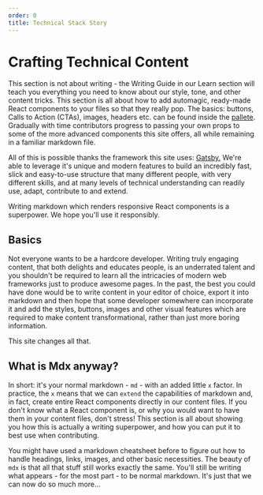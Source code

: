 ```yaml
---
order: 0
title: Technical Stack Story
---
```


# Crafting Technical Content

This section is not about writing - the Writing Guide in our Learn section will teach you everything
you need to know about our style, tone, and other content tricks. This section is all about how to
add automagic, ready-made React components to your files so that they really pop. The basics:
buttons, Calls to Action (CTAs), images, headers etc. can be found inside the [pallete](/resources/technical-content/palette-recipes/). Gradually with time contributors progress to passing your own props to
some of the more advanced components this site offers, all while remaining in a familiar markdown file. 

All of this is possible thanks the framework this site uses: [Gatsby.](https://www.gatsbyjs.org/) We're
able to leverage it's unique and modern features to build an incredibly fast, slick and easy-to-use
structure that many different people, with very different skills, and at many levels of technical
understanding can readily use, adapt, contribute to and extend.

Writing markdown which renders responsive React components is a superpower. We hope you'll use it responsibly.

## Basics

Not everyone wants to be a hardcore developer. Writing truly engaging content,
that both delights and educates people, is an underrated talent and you
shouldn't be required to learn all the intricacies of modern web frameworks
just to produce awesome pages. In the past, the best you could have done
would be to write content in your editor of choice, export it into markdown
and then hope that some developer somewhere can incorporate it and add the styles,
buttons, images and other visual features which are required to make content transformational,
rather than just more boring information.

This site changes all that.

## What is Mdx anyway?

In short: it's your normal markdown - `md` - with an added little `x` factor.
In practice, the `x` means that we can `extend` the capabilities of markdown
and, in fact, create entire React components directly in our content files. If you
don't know what a React component is, or why you would want to have them in your
content files, don't stress! This section is all about showing you how this is
actually a writing superpower, and how you can put it to best use when contributing.

You might have used a markdown cheatsheet
before to figure out how to handle headings, links, images, and other basic necessities.
The beauty of `mdx` is that all that stuff still works exactly the same. You'll still be
writing what appears - for the most part - to be normal markdown. It's just that
we can now do so much more...